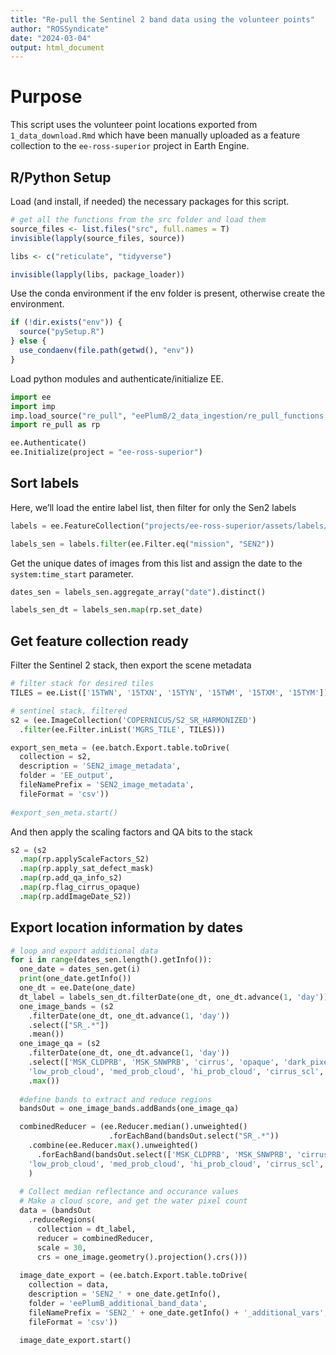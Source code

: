 ```yaml
---
title: "Re-pull the Sentinel 2 band data using the volunteer points"
author: "ROSSyndicate"
date: "2024-03-04"
output: html_document
---
```


# Purpose

This script uses the volunteer point locations exported from
`1_data_download.Rmd` which have been manually uploaded as a feature collection
to the `ee-ross-superior` project in Earth Engine.

## R/Python Setup

Load (and install, if needed) the necessary packages for this script.

```r
# get all the functions from the src folder and load them
source_files <- list.files("src", full.names = T)
invisible(lapply(source_files, source))

libs <- c("reticulate", "tidyverse")

invisible(lapply(libs, package_loader))
```

Use the conda environment if the env folder is present, otherwise create the
environment.

```r
if (!dir.exists("env")) {
  source("pySetup.R")
} else {
  use_condaenv(file.path(getwd(), "env"))
}
```

Load python modules and authenticate/initialize EE.

```python
import ee
import imp
imp.load_source("re_pull", "eePlumB/2_data_ingestion/re_pull_functions.py")
import re_pull as rp

ee.Authenticate()
ee.Initialize(project = "ee-ross-superior")
```

## Sort labels

Here, we'll load the entire label list, then filter for only the Sen2 labels

```python
labels = ee.FeatureCollection("projects/ee-ross-superior/assets/labels/collated_label_data_v2023-07-20")

labels_sen = labels.filter(ee.Filter.eq("mission", "SEN2"))
```

Get the unique dates of images from this list and assign the date to the
`system:time_start` parameter.

```python
dates_sen = labels_sen.aggregate_array("date").distinct()

labels_sen_dt = labels_sen.map(rp.set_date)
```

## Get feature collection ready

Filter the Sentinel 2 stack, then export the scene metadata

```python
# filter stack for desired tiles
TILES = ee.List(['15TWN', '15TXN', '15TYN', '15TWM', '15TXM', '15TYM'])

# sentinel stack, filtered
s2 = (ee.ImageCollection('COPERNICUS/S2_SR_HARMONIZED')
  .filter(ee.Filter.inList('MGRS_TILE', TILES)))

export_sen_meta = (ee.batch.Export.table.toDrive(
  collection = s2,
  description = 'SEN2_image_metadata',
  folder = 'EE_output',
  fileNamePrefix = 'SEN2_image_metadata',
  fileFormat = 'csv'))
  
#export_sen_meta.start()

```

And then apply the scaling factors and QA bits to the stack

```python
s2 = (s2
  .map(rp.applyScaleFactors_S2)
  .map(rp.apply_sat_defect_mask)
  .map(rp.add_qa_info_s2)
  .map(rp.flag_cirrus_opaque)
  .map(rp.addImageDate_S2))

```

## Export location information by dates

```python
# loop and export additional data
for i in range(dates_sen.length().getInfo()):
  one_date = dates_sen.get(i)
  print(one_date.getInfo())
  one_dt = ee.Date(one_date)
  dt_label = labels_sen_dt.filterDate(one_dt, one_dt.advance(1, 'day'))
  one_image_bands = (s2
    .filterDate(one_dt, one_dt.advance(1, 'day'))
    .select(["SR_.*"])
    .mean())
  one_image_qa = (s2
    .filterDate(one_dt, one_dt.advance(1, 'day'))
    .select(['MSK_CLDPRB', 'MSK_SNWPRB', 'cirrus', 'opaque', 'dark_pixel', 'cloud_shadow', 'water',
    'low_prob_cloud', 'med_prob_cloud', 'hi_prob_cloud', 'cirrus_scl', 'snow_ice'])
    .max())
  
  #define bands to extract and reduce regions
  bandsOut = one_image_bands.addBands(one_image_qa)

  combinedReducer = (ee.Reducer.median().unweighted()
                      .forEachBand(bandsOut.select("SR_.*"))
    .combine(ee.Reducer.max().unweighted()
      .forEachBand(bandsOut.select(['MSK_CLDPRB', 'MSK_SNWPRB', 'cirrus', 'opaque', 'dark_pixel', 'cloud_shadow', 'water',
    'low_prob_cloud', 'med_prob_cloud', 'hi_prob_cloud', 'cirrus_scl', 'snow_ice'])), sharedInputs = False)
    )
    
  # Collect median reflectance and occurance values
  # Make a cloud score, and get the water pixel count
  data = (bandsOut
    .reduceRegions(
      collection = dt_label,
      reducer = combinedReducer,
      scale = 30,
      crs = one_image.geometry().projection().crs()))
  
  image_date_export = (ee.batch.Export.table.toDrive(
    collection = data,
    description = 'SEN2_' + one_date.getInfo(),
    folder = 'eePlumB_additional_band_data',
    fileNamePrefix = 'SEN2_' + one_date.getInfo() + '_additional_vars',
    fileFormat = 'csv'))
    
  image_date_export.start()

```
